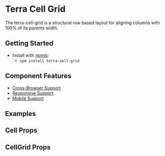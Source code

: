 


# Terra Cell Grid

The terra-cell-grid is a structural row based layout for aligning columns with 100% of its parents width.

## Getting Started

- Install with [npmjs](https://www.npmjs.com):
  - `npm install terra-cell-grid`

## Component Features
* [Cross-Browser Support](https://engineering.cerner.com/terra-ui/contributing/terra-ui/component-standards#cross-browser-support)
* [Responsive Support](https://engineering.cerner.com/terra-ui/contributing/terra-ui/component-standards#responsive-support)
* [Mobile Support](https://engineering.cerner.com/terra-ui/contributing/terra-ui/component-standards#mobile-support)

## Examples
<CellGridExample title="Default" />
<CellGridVertical title="Divided Vertically" />
<CellGridHorizontal title="Divided Horizontally" />
<CellGridBoth title="Divided Both Directions" />

## Cell Props
<CellPropsTable />

## CellGrid Props
<CellGridPropsTable />
